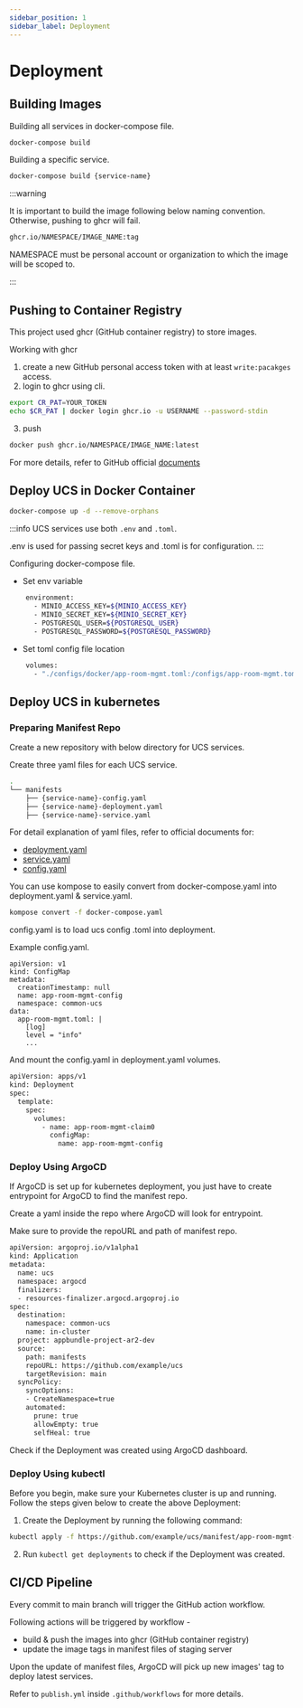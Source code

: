 ```yaml
---
sidebar_position: 1
sidebar_label: Deployment
---
```


# Deployment

## Building Images

Building all services in docker-compose file.

```bash
docker-compose build
```

Building a specific service.

```bash
docker-compose build {service-name}
```

:::warning

It is important to build the image following below naming convention.
Otherwise, pushing to ghcr will fail.

```bash
ghcr.io/NAMESPACE/IMAGE_NAME:tag
```

NAMESPACE must be personal account or organization to which the image will be scoped to.

:::

## Pushing to Container Registry

This project used ghcr (GitHub container registry) to store images.

Working with ghcr

1. create a new GitHub personal access token with at least `write:pacakges` access.
2. login to ghcr using cli.

```bash
export CR_PAT=YOUR_TOKEN
echo $CR_PAT | docker login ghcr.io -u USERNAME --password-stdin
```

3. push

```bash
docker push ghcr.io/NAMESPACE/IMAGE_NAME:latest
```

For more details, refer to GitHub official [documents](https://docs.github.com/en/packages/working-with-a-github-packages-registry/working-with-the-container-registry)

## Deploy UCS in Docker Container

```bash
docker-compose up -d --remove-orphans
```

:::info
UCS services use both `.env` and `.toml`.

.env is used for passing secret keys and .toml is for configuration.
:::

Configuring docker-compose file.

-   Set env variable

```bash
    environment:
      - MINIO_ACCESS_KEY=${MINIO_ACCESS_KEY}
      - MINIO_SECRET_KEY=${MINIO_SECRET_KEY}
      - POSTGRESQL_USER=${POSTGRESQL_USER}
      - POSTGRESQL_PASSWORD=${POSTGRESQL_PASSWORD}
```

-   Set toml config file location

```bash
    volumes:
      - "./configs/docker/app-room-mgmt.toml:/configs/app-room-mgmt.toml"
```

## Deploy UCS in kubernetes

### Preparing Manifest Repo

Create a new repository with below directory for UCS services.

Create three yaml files for each UCS service.

```bash
.
└── manifests
    ├── {service-name}-config.yaml
    ├── {service-name}-deployment.yaml
    ├── {service-name}-service.yaml
```

For detail explanation of yaml files, refer to official documents for:

-   [deployment.yaml](https://kubernetes.io/docs/concepts/workloads/controllers/deployment/)
-   [service.yaml](https://kubernetes.io/docs/concepts/services-networking/service/)
-   [config.yaml](https://kubernetes.io/docs/concepts/configuration/configmap/)

You can use kompose to easily convert from docker-compose.yaml into deployment.yaml & service.yaml.

```bash
kompose convert -f docker-compose.yaml
```

config.yaml is to load ucs config .toml into deployment.

Example config.yaml.

```
apiVersion: v1
kind: ConfigMap
metadata:
  creationTimestamp: null
  name: app-room-mgmt-config
  namespace: common-ucs
data:
  app-room-mgmt.toml: |
    [log]
    level = "info"
    ...
```

And mount the config.yaml in deployment.yaml volumes.

```bash
apiVersion: apps/v1
kind: Deployment
spec:
  template:
    spec:
      volumes:
        - name: app-room-mgmt-claim0
          configMap:
            name: app-room-mgmt-config

```

### Deploy Using ArgoCD

If ArgoCD is set up for kubernetes deployment, you just have to create entrypoint for ArgoCD to find the manifest repo.

Create a yaml inside the repo where ArgoCD will look for entrypoint.

Make sure to provide the repoURL and path of manifest repo.

```bash
apiVersion: argoproj.io/v1alpha1
kind: Application
metadata:
  name: ucs
  namespace: argocd
  finalizers:
  - resources-finalizer.argocd.argoproj.io
spec:
  destination:
    namespace: common-ucs
    name: in-cluster
  project: appbundle-project-ar2-dev
  source:
    path: manifests
    repoURL: https://github.com/example/ucs
    targetRevision: main
  syncPolicy:
    syncOptions:
    - CreateNamespace=true
    automated:
      prune: true
      allowEmpty: true
      selfHeal: true
```

Check if the Deployment was created using ArgoCD dashboard.

### Deploy Using kubectl

Before you begin, make sure your Kubernetes cluster is up and running. Follow the steps given below to create the above Deployment:

1.  Create the Deployment by running the following command:

```bash
kubectl apply -f https://github.com/example/ucs/manifest/app-room-mgmt-deployment.yaml
```

2.  Run `kubectl get deployments` to check if the Deployment was created.

## CI/CD Pipeline

Every commit to main branch will trigger the GitHub action workflow.

Following actions will be triggered by workflow -

-   build & push the images into ghcr (GitHub container registry)
-   update the image tags in manifest files of staging server

Upon the update of manifest files, ArgoCD will pick up new images' tag to deploy latest services.

Refer to `publish.yml` inside `.github/workflows` for more details.
